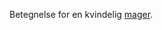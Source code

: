 {{title:Troldkvinde}}
{{author:Laura Holmegaard}}
{{timestamp:2009-09-19T19:28:30Z}}
{{copyright:Troldkvinde}}
Betegnelse for en kvindelig [[mager]].